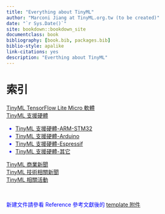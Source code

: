 ```yaml
--- 
title: "Everything about TinyML"
author: "Marconi Jiang at TinyML.org.tw (to be created)"
date: "`r Sys.Date()`"
site: bookdown::bookdown_site
documentclass: book
bibliography: [book.bib, packages.bib]
biblio-style: apalike
link-citations: yes
description: "Everthing about TinyML"
---
```


# 索引

<span style="color:blue;font_size:1.5em">[TinyML TensorFlow Lite Micro 軟體](#tflm)</style><br>
<span style="color:blue;font_size:1.5em">[TinyML 支援硬體](#hardware)</style>  

* <span style="color:blue;font_size:1.5em">[TinyML 支援硬體-ARM-STM32](#hardware-stm32)</style><br>
* <span style="color:blue;font_size:1.5em">[TinyML 支援硬體-Arduino](#hardware-arduino)</style><br>
* <span style="color:blue;font_size:1.5em">[TinyML 支援硬體-Espressif](#hardware-esf)</style><br>
* <span style="color:blue;font_size:1.5em">[TinyML 支援硬體-其它](#hardware-others)</style><br>

<span style="color:blue;font_size:1.5em">[TinyML 商業新聞](#commericalnews)</style><br>
<span style="color:blue;font_size:1.5em">[TinyML 技術相關新聞](#technicalnews)</style><br>
<span style="color:blue;font_size:1.5em">[TinyML 相關活動](#event)</style><br>

<span style="font_size:0.5em">新建文件請參看 Reference 參考文獻後的 [template 附件](#template)</style>
